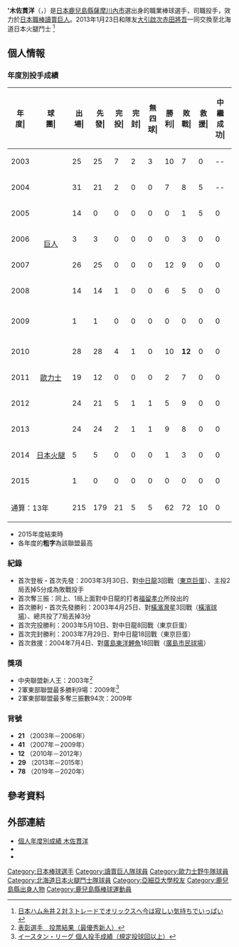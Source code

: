 {{Infobox NPB player|
|name=木佐貫洋|
|image=DSC08594 Hiroshi Kisanuki.jpg|
|width=300|
|position=|
|team=|
|number=|
|bats=右|
|throws=右|
|birthdate={{birth_date_and_age|1980|5|17|mf=y}}|
|birthplace={{JPN}}[[鹿兒島縣|鹿兒島縣]][[薩摩川內市|薩摩川內市]]|
|debutdate=3月30日
|debutyear=2003年
|debutteam=讀賣巨人
|statyear=2015年球季
|stat1label=勝投－敗投
|stat1value=62－72
|stat2label=中繼－救援
|stat2value=0－10
|stat3label=三振－四死
|stat3value=958－345
|stat4label=防禦率
|stat4value=3.76
|teams=<nowiki></nowiki> 
* 鹿兒島縣立川内高等学校
* [[亞細亞大學|亞細亞大學]]
* [[讀賣巨人|讀賣巨人]](2003年－2009年)
* [[歐力士野牛|歐力士野牛]](2010年－2012年)
* [[北海道日本火腿鬥士|北海道日本火腿鬥士]](2013年－2015年)
'''教練時期'''
* [[讀賣巨人|讀賣巨人]]球探（2016年－2018年）
* [[讀賣巨人|讀賣巨人]]二軍投手教練（2019年－2020年）
}}

''''木佐貫洋'''（{{jpn|j=木佐 貫洋|hg=きさぬき ひろし|rm=Kisamuki Hiroshi}}，{{bd|1975年|11月8日|catIdx=Kisamuki, Hiroshi}}）是[[日本|日本]][[鹿兒島縣|鹿兒島縣]][[薩摩川內市|薩摩川內市]]選出身的職業棒球選手，司職投手，效力於[[日本職棒|日本職棒]][[讀賣巨人|讀賣巨人]]。2013年1月23日和隊友[[大引啟次|大引啟次]][[赤田將吾|赤田將吾]]一同交換至北海道日本火腿鬥士 <ref>[http://sportsnavi.yahoo.co.jp/sports/baseball/npb/headlines/article/20130123-00000038-dal 日本ハム糸井２対３トレードでオリックスへ今は寂しい気持ちでいっぱい] {{webarchive|url=https://web.archive.org/web/20130126122600/http://sportsnavi.yahoo.co.jp/sports/baseball/npb/headlines/article/20130123-00000038-dal |date=2013-01-26 }}</ref>

== 個人情報 ==
=== 年度別投手成績 ===
{| class="wikitable" style="text-align:right; font-size:small"
|-bgcolor="#efefef"
!年<br>度|!!球<br>團|!!出<br>場|!!先<br>發|!!完<br>投|!!完<br>封|!!無<br>四<br>球|!!勝<br>利|!!敗<br>戰|!!救<br>援|!!中<br>繼<br>成<br>功|!!勝<br>率|!!打<br>者|!!投<br>球<br>局<br>數|!!被<br>安<br>打|!!被<br>全<br>壘<br>打|!!保<br>送|!!敬<br>遠|!!觸<br>身<br>球|!!三<br>振<br>數|!!暴<br>投|!!犯<br>規|!!失分|!!自<br>責<br>分|!!防<br>禦<br>率|!!WHIP
|-
|style="text-align:center"|2003
|rowspan="7" style="text-align:center"|[[讀賣巨人|巨人]]
|25||25||7||2||3||10||7||0||--||.588||736||175.0||168||18||44||3||7||180||6||1||74||65||3.34||1.21
|-
|style="text-align:center"|2004
|31||21||2||0||0||7||8||5||--||.467||643||139.2||168||20||50||3||11||154||1||0||92||78||5.03||1.56
|-
|style="text-align:center"|2005
|14||0||0||0||0||0||1||5||0||.000||56||13.2||13||1||3||0||0||17||0||0||6||6||3.95||1.17
|-
|style="text-align:center"|2006
|3||3||0||0||0||0||3||0||0||.000||54||10.1||24||3||2||0||0||7||0||0||11||11||9.58||2.52
|-
|style="text-align:center"|2007
|26||25||0||0||0||12||9||0||0||.571||613||148.2||144||17||35||3||0||131||1||0||60||51||3.09||1.20
|-
|style="text-align:center"|2008
|14||14||1||0||0||6||5||0||0||.545||318||74.0||87||15||19||0||1||53||3||0||36||34||4.14||1.43
|-
|style="text-align:center"|2009
|1||1||0||0||0||0||0||0||0||----||12||2.2||4||2||0||0||0||2||0||0||3||3||10.13||1.50
|-
|style="text-align:center"|2010
|rowspan="3" style="text-align:center; white-space:nowrap;"|[[歐力士野牛|歐力士]]
|28||28||4||1||0||10||'''12'''||0||0||.455||767||174.1||174||9||71||0||'''13'''||140||'''11'''||1||'''85'''||77||3.98||1.41
|-
|style="text-align:center;"|2011
|19||12||0||0||0||2||7||0||0||.222||322||72.1||86||5||22||1||2||60||4||0||42||37||4.60||1.49
|-
|style="text-align:center;"|2012
|24||21||5||1||1||5||9||0||0||.357||628||152.1||138||8||42||1||3||96||5||0||47||44||2.60||1.18
|-
|style="text-align:center;"|2013
|rowspan="3" style="text-align:center; white-space:nowrap;"|[[北海道日本火腿鬥士|日本火腿]]
|24||24||2||1||1||9||8||0||0||.529||620||145.0||141||10||50||1||5||95||8||0||64||59||3.66||1.32
|-
|style="text-align:center;"|2014
|5||5||0||0||0||1||3||0||0||.250||115||26.0||29||1||7||0||0||21||1||0||12||9||3.12||1.38
|-
|style="text-align:center;"|2015
|1||0||0||0||0||0||0||0||0||.000||3||1.0||0||0||0||0||0||2||0||0||0||0||0.00||0.00
|-
!colspan="2"|通算：13年
|215||179||21||5||5||62||72||10||0||.463||4887||1135.0||1176||109||345||12||42||958||40||2||532||474||3.76||1.34
|}
* 2015年度結束時
* 各年度的'''粗字'''為該聯盟最高

===紀錄===
* 首次登板・首次先發：2003年3月30日、對[[中日龍|中日龍]]3回戰（[[東京巨蛋|東京巨蛋]]）、主投2局丟掉5分成為敗戰投手
* 首次奪三振：同上、1局上面對中日龍的打者[[福留孝介|福留孝介]]所投出的
* 首次勝利・首次先發勝利：2003年4月25日、對[[橫濱灣星|橫濱灣星]]3回戰（[[橫濱球場|橫濱球場]]）、總共投了7局丟掉3分
* 首次完投勝利：2003年5月10日、對中日龍8回戰（東京巨蛋）
* 首次完封勝利：2003年7月29日、對中日龍18回戰（東京巨蛋）
* 首次救援：2004年7月4日、對[[廣島東洋鯉魚|廣島東洋鯉魚]]18回戰（[[廣島市民球場|廣島市民球場]]）

===獎項===
* 中央聯盟新人王：2003年<ref>[http://www.npb.or.jp/award/2003voting_rok.html2003年度 表彰選手　投票結果（最優秀新人）]{{dead link|date=2018年3月 |bot=InternetArchiveBot |fix-attempted=yes }}</ref>
* 2軍東部聯盟最多勝利9場：2009年<ref>[http://bis.npb.or.jp/2009/stats/pit_e.html2009年度 イースタン・リーグ 個人投手成績（規定投球回以上）]{{dead link|date=2018年3月 |bot=InternetArchiveBot |fix-attempted=yes }}</ref>
* 2軍東部聯盟最多奪三振數94次：2009年

===背號===
* '''21''' （2003年－2006年）
* '''41''' （2007年－2009年）
* '''12''' （2010年－2012年）
* '''29''' （2013年－2015年）
* '''78''' （2019年－2020年）

== 參考資料 ==
{{reflist}}

== 外部連結 ==
* [https://npb.jp/bis/players/71775117.html 個人年度別成績 木佐貫洋] {{Wayback|url=https://npb.jp/bis/players/71775117.html |date=20201130075311 }} {{ja icon}}
* {{Baseballstats|brm=kisanu001hir}}
* {{台灣棒球維基館}}

{{中央聯盟新人王}}
{{DEFAULTSORT:Kisamuki, Hiroshi}}
[[Category:日本棒球選手|Category:日本棒球選手]]
[[Category:讀賣巨人隊球員|Category:讀賣巨人隊球員]]
[[Category:歐力士野牛隊球員|Category:歐力士野牛隊球員]]
[[Category:北海道日本火腿鬥士隊球員|Category:北海道日本火腿鬥士隊球員]]
[[Category:亞細亞大學校友|Category:亞細亞大學校友]]
[[Category:鹿兒島縣出身人物|Category:鹿兒島縣出身人物]]
[[Category:鹿兒島縣棒球運動員|Category:鹿兒島縣棒球運動員]]